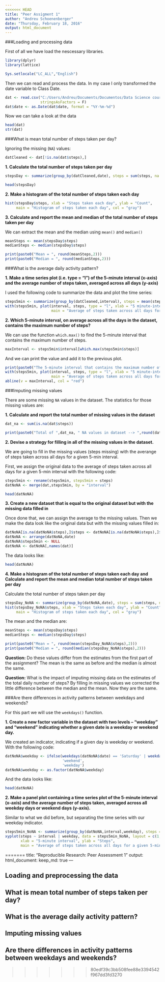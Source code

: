 ```yaml
---
<<<<<<< HEAD
title: "Peer Assigment 1"
author: "Andreu Schoenenberger"
date: "Thursday, February 18, 2016"
output: html_document
---
```


###Loading and processing data

First of all we have load the nescessary libraries.

```r
library(dplyr)
library(lattice)
```
```r
Sys.setlocale("LC_ALL","English")
```

Then we can read and process the data. In my case I only transformed the date variable to Class Date.

``` r
dat <- read.csv("C:/Users/Andreu/Documents/Documentos/Data Science coursera/Reproducible research/activity.csv",
                stringsAsFactors = F)
dat$date <- as.Date(dat$date, format = "%Y-%m-%d")
```

Now we can take a look at the data

```r
head(dat)
str(dat)
```

###What is mean total number of steps taken per day?

Ignoring the missing (```NA```) values:

```r
datCleaned <- dat[!is.na(dat$steps),]
```

**1. Calculate the total number of steps taken per day**

```r
stepsDay <- summarize(group_by(datCleaned,date), steps = sum(steps, na.rm=T))
```
```r
head(stepsDay)
```

**2. Make a histogram of the total number of steps taken each day**

```r
hist(stepsDay$steps, xlab = "Steps taken each day", ylab = "Count", 
     main = "Histogram of steps taken each day", col = "gray")
```

**3. Calculate and report the mean and median of the total number of steps taken per day**

We can extract the mean and the median using ```mean()``` and ```median()```

```r
meanSteps <- mean(stepsDay$steps)
medianSteps <- median(stepsDay$steps)
```

```r
print(paste0("Mean = ", round(meanSteps,2)))
print(paste0("Median = ", round(medianSteps,2)))
```

###What is the average daily activity pattern?

**1. Make a time series plot (i.e. type = "l") of the 5-minute interval (x-axis) and the average number of steps taken, averaged across all days (y-axis)**

I used the following code to summarize the data and plot the time series:

```r
steps5min <- summarize(group_by(datCleaned,interval), steps = mean(steps,na.rm=T))
with(steps5min, plot(interval, steps, type = "l", xlab = "5 minute-interval", ylab = "steps",
                     main = "Average of steps taken across all days for a given 5-min interval"))
```

**2. Which 5-minute interval, on average across all the days in the dataset, contains the maximum number of steps?**

We can use the function ```which.max()``` to find the 5-minute interval that contains the maximum number of steps.

```r
maxInterval <- steps5min$interval[which.max(steps5min$steps)]
```

And we can print the value and add it to the previous plot.

```r
print(paste0("The 5-minute interval that contains the maximum number of steps is --> ",maxInterval))
with(steps5min, plot(interval, steps, type = "l", xlab = "5 minute-interval", ylab = "steps",
                     main = "Average of steps taken across all days for a given 5-min interval"))
abline(v = maxInterval, col = "red")
```

###Imputing missing values

There are some missing ```NA``` values in the dataset. The statistics for those missing values are:

**1. Calculate and report the total number of missing values in the dataset**

```r
dat_na <- sum(is.na(dat$steps))
```
```r
print(paste0("Total of ",dat_na, " NA values in dataset --> ",round(dat_na*100/nrow(dat),2), " % are NA's"))
```

**2. Devise a strategy for filling in all of the missing values in the dataset.**

We are going to fill in the missing values (steps missing) with the averange of steps taken across all days for a given 5-min interval.

First, we assign the original data to the average of steps taken across all days for a given 5-min interval with the following code:

```r
steps5min <- rename(steps5min, steps5min = steps)
datNoNA <- merge(dat,steps5min, by = "interval")
```

```r
head(datNoNA)
```

**3. Create a new dataset that is equal to the original dataset but with the missing data filled in**

Once done that, we can assign the average to the missing values. Then we make the data look like the original data but with the missing values filled in:

```r
datNoNA[is.na(datNoNA$steps),]$steps <- datNoNA[is.na(datNoNA$steps),]$steps5min
datNoNA <- arrange(datNoNA,date)
datNoNA$steps5min <- NULL
datNoNA <- datNoNA[,names(dat)]
```

The data looks like:

```r
head(datNoNA)
```

**4. Make a histogram of the total number of steps taken each day and Calculate and report the mean and median total number of steps taken per day**

Calculate the total number of steps taken per day

```r
stepsDay_NoNA <- summarize(group_by(datNoNA,date), steps = sum(steps, na.rm=T))
hist(stepsDay_NoNA$steps, xlab = "Steps taken each day", ylab = "Count", 
     main = "Histogram of steps taken each day", col = "gray")
```

The mean and the median are:

```r
meanSteps <- mean(stepsDay$steps)
medianSteps <- median(stepsDay$steps)
```
```r
print(paste0("Mean = ", round(mean(stepsDay_NoNA$steps),2)))
print(paste0("Median = ", round(median(stepsDay_NoNA$steps),2)))
```

**Question:** Do these values differ from the estimates from the first part of the assignment?
The mean is the same as before and the median is almost the same.

**Question:** What is the impact of imputing missing data on the estimates of the total daily number of steps?
By filling in missing values we corrected the little difference between the median and the mean. Now they are the same.

###Are there differences in activity patterns between weekdays and weekends?

For this part we will use the ```weekdays()``` function.

**1. Create a new factor variable in the dataset with two levels – “weekday” and “weekend” indicating whether a given date is a weekday or weekend day.**

We created an indicator, indicating if a given day is weekday or weekend. With the following code:

```r
datNoNA$weekday <- ifelse(weekdays(datNoNA$date) == 'Saturday' | weekdays(datNoNA$date) == 'Sunday', 
                          'weekend', 
                          'weekday')
datNoNA$weekday <- as.factor(datNoNA$weekday)
```

And the data looks like:

```r
head(datNoNA)
```

**2. Make a panel plot containing a time series plot of the 5-minute interval (x-axis) and the average number of steps taken, averaged across all weekday days or weekend days (y-axis).**

Similar to what we did before, but separating the time series with our weekday indicator.

```r
steps5min_NoNA <- summarize(group_by(datNoNA,interval,weekday), steps = mean(steps,na.rm=T))
xyplot(steps ~ interval | weekday, data = steps5min_NoNA, layout = c(1,2), type = "l",
       xlab = "5-minute interval", ylab = "Steps", 
       main = "Average of steps taken across all days for a given 5-min interval, grouping by weekday")
```
=======
title: "Reproducible Research: Peer Assessment 1"
output: 
  html_document:
    keep_md: true
---


## Loading and preprocessing the data



## What is mean total number of steps taken per day?



## What is the average daily activity pattern?



## Imputing missing values



## Are there differences in activity patterns between weekdays and weekends?
>>>>>>> 80edf39c3bb508fee88e3394542f967dd3fd3270
